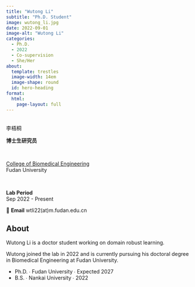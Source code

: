 ```yaml
---
title: "Wutong Li"
subtitle: "Ph.D. Student"
image: wutong_li.jpg
date: 2022-09-01
image-alt: "Wutong Li"
categories:
  - Ph.D.
  - 2022
  - Co-supervision
  - She/Her
about:
  template: trestles
  image-width: 14em
  image-shape: round
  id: hero-heading
format:
  html:
    page-layout: full
---
```


::: {#hero-heading}

&nbsp;
<div class="h1">李梧桐</div>

**博士生研究员**  

&nbsp;

[College of Biomedical Engineering](https://bme-college.fudan.edu.cn/)  
Fudan University

&nbsp;

**Lab Period**  
Sep 2022 - Present

📧 **Email** wtli22(at)m.fudan.edu.cn

:::

## About

::: {.grid}

::: {.g-col-6 #about-me-1}

Wutong Li is a doctor student working on domain robust learning.

:::

::: {.g-col-6 #about-me-2}

Wutong joined the lab in 2022 and is currently pursuing his doctoral degree in Biomedical Engineering at Fudan University.

<ul class="fa-ul">
   <li><span class="fa-li"><i class="fa-solid fa-graduation-cap"></i></span>Ph.D. ∙ Fudan University ∙ Expected 2027</li>
   <li><span class="fa-li"><i class="fa-solid fa-graduation-cap"></i></span>B.S. ∙ Nankai University ∙ 2022</li>
</ul>

:::
:::